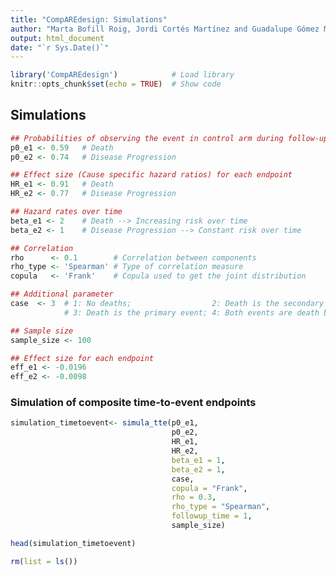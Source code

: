 ```yaml
---
title: "CompAREdesign: Simulations"
author: "Marta Bofill Roig, Jordi Cortés Martínez and Guadalupe Gómez Melis"
output: html_document
date: "`r Sys.Date()`"
---
```


```r
library('CompAREdesign')            # Load library
knitr::opts_chunk$set(echo = TRUE)  # Show code
```

## Simulations

```r
## Probabilities of observing the event in control arm during follow-up
p0_e1 <- 0.59   # Death
p0_e2 <- 0.74   # Disease Progression  

## Effect size (Cause specific hazard ratios) for each endpoint
HR_e1 <- 0.91   # Death
HR_e2 <- 0.77   # Disease Progression

## Hazard rates over time
beta_e1 <- 2    # Death --> Increasing risk over time
beta_e2 <- 1    # Disease Progression --> Constant risk over time

## Correlation
rho      <- 0.1        # Correlation between components
rho_type <- 'Spearman' # Type of correlation measure
copula   <- 'Frank'    # Copula used to get the joint distribution

## Additional parameter
case  <- 3  # 1: No deaths;                  2: Death is the secondary event; 
            # 3: Death is the primary event; 4: Both events are death by different causes

## Sample size
sample_size <- 100

## Effect size for each endpoint
eff_e1 <- -0.0196  
eff_e2 <- -0.0098

```

### Simulation of composite time-to-event endpoints

```r
simulation_timetoevent<- simula_tte(p0_e1, 
                                    p0_e2, 
                                    HR_e1, 
                                    HR_e2, 
                                    beta_e1 = 1, 
                                    beta_e2 = 1, 
                                    case, 
                                    copula = "Frank", 
                                    rho = 0.3, 
                                    rho_type = "Spearman", 
                                    followup_time = 1, 
                                    sample_size)
```

```r
head(simulation_timetoevent)
```




```r
rm(list = ls())
```